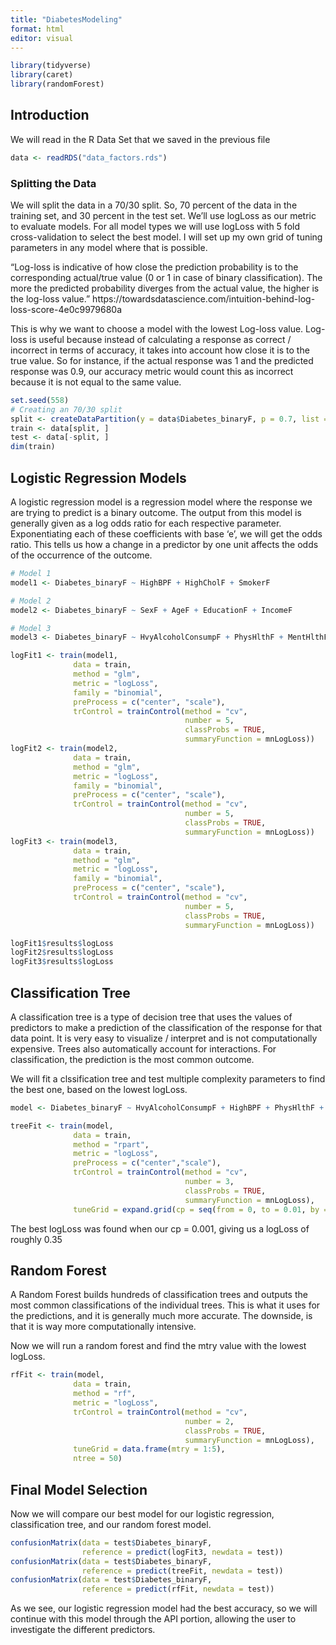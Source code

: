 ```yaml
---
title: "DiabetesModeling"
format: html
editor: visual
---
```


```r
library(tidyverse)
library(caret)
library(randomForest)
```

## Introduction

We will read in the R Data Set that we saved in the previous file
```r
data <- readRDS("data_factors.rds")
```

### Splitting the Data

We will split the data in a 70/30 split. So, 70 percent of the data in the training set, and 30 percent in the test set. We’ll use logLoss as our metric to evaluate models. For all model types we will use logLoss with 5 fold cross-validation to select the best model. I will set up my own grid of tuning parameters in any model where that is possible.

"Log-loss is indicative of how close the prediction probability is to the corresponding actual/true value (0 or 1 in case of binary classification). The more the predicted probability diverges from the actual value, the higher is the log-loss value." 
https://towardsdatascience.com/intuition-behind-log-loss-score-4e0c9979680a


This is why we want to choose a model with the lowest Log-loss value. Log-loss is useful because instead of calculating a response as correct / incorrect in terms of accuracy, it takes into account how close it is to the true value. So for instance, if the actual response was 1 and the predicted response was 0.9, our accuracy metric would count this as incorrect because it is not equal to the same value. 


```r
set.seed(558)
# Creating an 70/30 split
split <- createDataPartition(y = data$Diabetes_binaryF, p = 0.7, list = FALSE)
train <- data[split, ]
test <- data[-split, ]
dim(train)
```

## Logistic Regression Models

A logistic regression model is a regression model where the response we are trying to predict is a binary outcome. The output from this model is generally given as a log odds ratio for each respective parameter. Exponentiating each of these coefficients with base 'e', we will get the odds ratio. This tells us how a change in a predictor by one unit affects the odds of the occurrence of the outcome.


```r
# Model 1
model1 <- Diabetes_binaryF ~ HighBPF + HighCholF + SmokerF

# Model 2
model2 <- Diabetes_binaryF ~ SexF + AgeF + EducationF + IncomeF

# Model 3
model3 <- Diabetes_binaryF ~ HvyAlcoholConsumpF + PhysHlthF + MentHlthF + SmokerF + HighCholF + BMI
```

```r
logFit1 <- train(model1, 
              data = train,
              method = "glm",
              metric = "logLoss",
              family = "binomial",
              preProcess = c("center", "scale"),
              trControl = trainControl(method = "cv", 
                                       number = 5,
                                       classProbs = TRUE,
                                       summaryFunction = mnLogLoss))
logFit2 <- train(model2, 
              data = train,
              method = "glm",
              metric = "logLoss",
              family = "binomial",
              preProcess = c("center", "scale"),
              trControl = trainControl(method = "cv", 
                                       number = 5,
                                       classProbs = TRUE,
                                       summaryFunction = mnLogLoss))
logFit3 <- train(model3, 
              data = train,
              method = "glm",
              metric = "logLoss",
              family = "binomial",
              preProcess = c("center", "scale"),
              trControl = trainControl(method = "cv", 
                                       number = 5,
                                       classProbs = TRUE,
                                       summaryFunction = mnLogLoss))
```

```r
logFit1$results$logLoss
logFit2$results$logLoss
logFit3$results$logLoss
```

## Classification Tree
A classification tree is a type of decision tree that uses the values of predictors to make a prediction of the classification of the response for that data point. It is very easy to visualize / interpret and is not computationally expensive. Trees also automatically account for interactions. For classification, the prediction is the most common outcome.

We will fit a clssification tree and test multiple complexity parameters to find the best one, based on the lowest logLoss.
```r
model <- Diabetes_binaryF ~ HvyAlcoholConsumpF + HighBPF + PhysHlthF + MentHlthF + SexF + AgeF + IncomeF + EducationF + BMI 
```



```r
treeFit <- train(model, 
              data = train,
              method = "rpart",
              metric = "logLoss",
              preProcess = c("center","scale"),
              trControl = trainControl(method = "cv", 
                                       number = 3,
                                       classProbs = TRUE,
                                       summaryFunction = mnLogLoss),
              tuneGrid = expand.grid(cp = seq(from = 0, to = 0.01, by = 0.001)))

```

The best logLoss was found when our cp = 0.001, giving us a logLoss of roughly 0.35



## Random Forest
A Random Forest builds hundreds of classification trees and outputs the most common classifications of the individual trees. This is what it uses for the predictions, and it is generally much more accurate. The downside, is that it is way more computationally intensive. 

Now we will run a random forest and find the mtry value with the lowest logLoss.
```r
rfFit <- train(model, 
              data = train,
              method = "rf",
              metric = "logLoss",
              trControl = trainControl(method = "cv", 
                                       number = 2,
                                       classProbs = TRUE,
                                       summaryFunction = mnLogLoss),
              tuneGrid = data.frame(mtry = 1:5),
              ntree = 50)
```

## Final Model Selection

Now we will compare our best model for our logistic regression, classification tree, and our random forest model. 
```r
confusionMatrix(data = test$Diabetes_binaryF, 
                reference = predict(logFit3, newdata = test))
confusionMatrix(data = test$Diabetes_binaryF, 
                reference = predict(treeFit, newdata = test))
confusionMatrix(data = test$Diabetes_binaryF, 
                reference = predict(rfFit, newdata = test))
```
As we see, our logistic regression model had the best accuracy, so we will continue with this model through the API portion, allowing the user to investigate the different predictors.